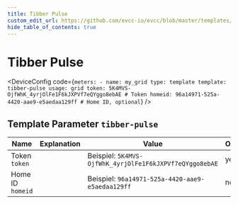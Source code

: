 ```yaml
---
title: Tibber Pulse
custom_edit_url: https://github.com/evcc-io/evcc/blob/master/templates/definition/meter/tibber-pulse.yaml
hide_table_of_contents: true
---
```



# Tibber Pulse

<div className="device-detail-container">
  <div className="device-detail-content">
    <DeviceFeatures features="" />

<DeviceConfig code={`meters:
    - name: my_grid
      type: template
      template: tibber-pulse
      usage: grid
      token: 5K4MVS-OjfWhK_4yrjOlFe1F6kJXPVf7eQYggo8ebAE # Token
      homeid: 96a14971-525a-4420-aae9-e5aedaa129ff # Home ID, optional`}  />
  </div>
  <div className="device-detail-icon">
    <evcc-icon
      type="meter"
      name="tibber-pulse"
      size="400px"
      alt="Tibber Pulse"
      className="device-detail-icon-img"
    ></evcc-icon>
  </div>
</div>

## Template Parameter `tibber-pulse`

| Name | Explanation | Value | Optional |
|-----------|-------------|-------|----------|
| Token<br/>`token` |  | Beispiel: `5K4MVS-OjfWhK_4yrjOlFe1F6kJXPVf7eQYggo8ebAE` | yes |
| Home ID<br/>`homeid` |  | Beispiel: `96a14971-525a-4420-aae9-e5aedaa129ff` | no |

